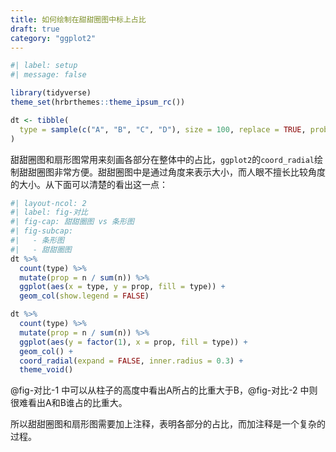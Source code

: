 ```yaml
---
title: 如何绘制在甜甜圈图中标上占比
draft: true
category: "ggplot2"
---
```


```r
#| label: setup
#| message: false

library(tidyverse)
theme_set(hrbrthemes::theme_ipsum_rc())

dt <- tibble(
  type = sample(c("A", "B", "C", "D"), size = 100, replace = TRUE, prob = c(0.3, 0.4, 0.2, 0.1))
)
```

甜甜圈图和扇形图常用来刻画各部分在整体中的占比，`ggplot2`的`coord_radial`绘制甜甜圈图非常方便。甜甜圈图中是通过角度来表示大小，而人眼不擅长比较角度的大小。从下面可以清楚的看出这一点：

```r
#| layout-ncol: 2
#| label: fig-对比
#| fig-cap: 甜甜圈图 vs 条形图
#| fig-subcap: 
#|   - 条形图
#|   - 甜甜圈图
dt %>% 
  count(type) %>% 
  mutate(prop = n / sum(n)) %>% 
  ggplot(aes(x = type, y = prop, fill = type)) +
  geom_col(show.legend = FALSE)

dt %>% 
  count(type) %>% 
  mutate(prop = n / sum(n)) %>% 
  ggplot(aes(y = factor(1), x = prop, fill = type)) +
  geom_col() +
  coord_radial(expand = FALSE, inner.radius = 0.3) +
  theme_void()
```

@fig-对比-1 中可以从柱子的高度中看出A所占的比重大于B，@fig-对比-2 中则很难看出A和B谁占的比重大。

所以甜甜圈图和扇形图需要加上注释，表明各部分的占比，而加注释是一个复杂的过程。
